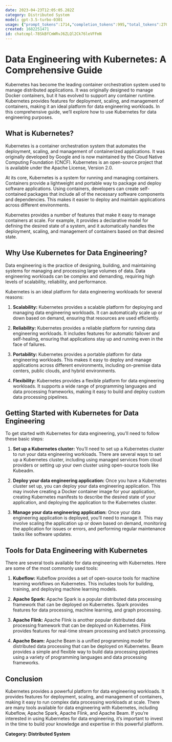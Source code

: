 ```yaml
---
date: 2023-04-23T12:05:05.282Z
category: Distributed System
model: gpt-3.5-turbo-0301
usage: {"prompt_tokens":1714,"completion_tokens":995,"total_tokens":2709}
created: 1682251471
id: chatcmpl-78SkBfCmWRvJ6ZLQl2Ck76leVFFmN
---
```


# Data Engineering with Kubernetes: A Comprehensive Guide

Kubernetes has become the leading container orchestration system used to manage distributed applications. It was originally designed to manage Docker containers, but it has evolved to support any container runtime. Kubernetes provides features for deployment, scaling, and management of containers, making it an ideal platform for data engineering workloads. In this comprehensive guide, we’ll explore how to use Kubernetes for data engineering purposes.


## What is Kubernetes?

Kubernetes is a container orchestration system that automates the deployment, scaling, and management of containerized applications. It was originally developed by Google and is now maintained by the Cloud Native Computing Foundation (CNCF). Kubernetes is an open-source project that is available under the Apache License, Version 2.0.

At its core, Kubernetes is a system for running and managing containers. Containers provide a lightweight and portable way to package and deploy software applications. Using containers, developers can create self-contained packages that include all of the necessary software components and dependencies. This makes it easier to deploy and maintain applications across different environments.

Kubernetes provides a number of features that make it easy to manage containers at scale. For example, it provides a declarative model for defining the desired state of a system, and it automatically handles the deployment, scaling, and management of containers based on that desired state.


## Why Use Kubernetes for Data Engineering?

Data engineering is the practice of designing, building, and maintaining systems for managing and processing large volumes of data. Data engineering workloads can be complex and demanding, requiring high levels of scalability, reliability, and performance.

Kubernetes is an ideal platform for data engineering workloads for several reasons:

1. **Scalability:** Kubernetes provides a scalable platform for deploying and managing data engineering workloads. It can automatically scale up or down based on demand, ensuring that resources are used efficiently.

2. **Reliability:** Kubernetes provides a reliable platform for running data engineering workloads. It includes features for automatic failover and self-healing, ensuring that applications stay up and running even in the face of failures.

3. **Portability:** Kubernetes provides a portable platform for data engineering workloads. This makes it easy to deploy and manage applications across different environments, including on-premise data centers, public clouds, and hybrid environments.

4. **Flexibility:** Kubernetes provides a flexible platform for data engineering workloads. It supports a wide range of programming languages and data processing frameworks, making it easy to build and deploy custom data processing pipelines.


## Getting Started with Kubernetes for Data Engineering

To get started with Kubernetes for data engineering, you’ll need to follow these basic steps:

1. **Set up a Kubernetes cluster:** You’ll need to set up a Kubernetes cluster to run your data engineering workloads. There are several ways to set up a Kubernetes cluster, including using managed services from cloud providers or setting up your own cluster using open-source tools like Kubeadm.

2. **Deploy your data engineering application:** Once you have a Kubernetes cluster set up, you can deploy your data engineering application. This may involve creating a Docker container image for your application, creating Kubernetes manifests to describe the desired state of your application, and deploying the application to the Kubernetes cluster.

3. **Manage your data engineering application:** Once your data engineering application is deployed, you’ll need to manage it. This may involve scaling the application up or down based on demand, monitoring the application for issues or errors, and performing regular maintenance tasks like software updates.


## Tools for Data Engineering with Kubernetes

There are several tools available for data engineering with Kubernetes. Here are some of the most commonly used tools:

1. **Kubeflow:** Kubeflow provides a set of open-source tools for machine learning workflows on Kubernetes. This includes tools for building, training, and deploying machine learning models.

2. **Apache Spark:** Apache Spark is a popular distributed data processing framework that can be deployed on Kubernetes. Spark provides features for data processing, machine learning, and graph processing.

3. **Apache Flink:** Apache Flink is another popular distributed data processing framework that can be deployed on Kubernetes. Flink provides features for real-time stream processing and batch processing.

4. **Apache Beam:** Apache Beam is a unified programming model for distributed data processing that can be deployed on Kubernetes. Beam provides a simple and flexible way to build data processing pipelines using a variety of programming languages and data processing frameworks.


## Conclusion

Kubernetes provides a powerful platform for data engineering workloads. It provides features for deployment, scaling, and management of containers, making it easy to run complex data processing workloads at scale. There are many tools available for data engineering with Kubernetes, including Kubeflow, Apache Spark, Apache Flink, and Apache Beam. If you’re interested in using Kubernetes for data engineering, it’s important to invest in the time to build your knowledge and expertise in this powerful platform.

**Category: Distributed System**